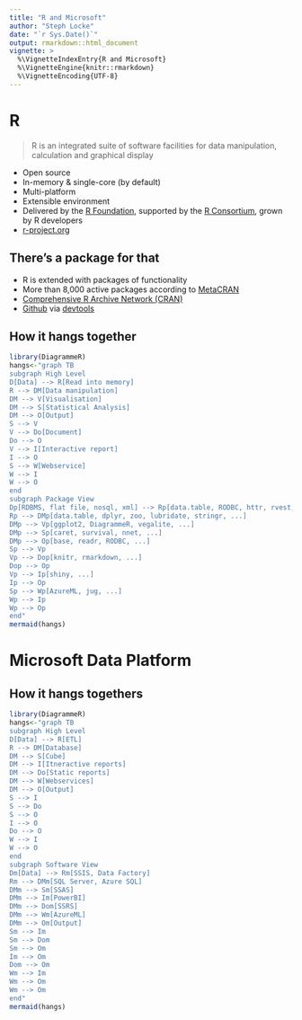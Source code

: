 ```yaml
---
title: "R and Microsoft"
author: "Steph Locke"
date: "`r Sys.Date()`"
output: rmarkdown::html_document
vignette: >
  %\VignetteIndexEntry{R and Microsoft}
  %\VignetteEngine{knitr::rmarkdown}
  %\VignetteEncoding{UTF-8}
---
```


# R
> R is an integrated suite of software facilities for data manipulation, calculation and graphical display

- Open source
- In-memory & single-core (by default)
- Multi-platform
- Extensible environment
- Delivered by the [R Foundation](), supported by the [R Consortium](), grown by R developers 
- [r-project.org](http://www.r-project.org/)

## There's a package for that
- R is extended with packages of functionality
- More than 8,000 active packages according to [MetaCRAN](http://www.r-pkg.org/)
- [Comprehensive R Archive Network (CRAN)](https://cran.r-project.org/)
- [Github](https://github.com) via [devtools](https://cran.r-project.org/package=devtools)

## How it hangs together
```r
library(DiagrammeR)
hangs<-"graph TB
subgraph High Level
D[Data] --> R[Read into memory]
R --> DM[Data manipulation]
DM --> V[Visualisation]
DM --> S[Statistical Analysis]
DM --> O[Output]
S --> V
V --> Do[Document]
Do --> O
V --> I[Interactive report]
I --> O
S --> W[Webservice]
W --> I
W --> O
end
subgraph Package View
Dp[RDBMS, flat file, nosql, xml] --> Rp[data.table, RODBC, httr, rvest, readxl, readr,...]
Rp --> DMp[data.table, dplyr, zoo, lubridate, stringr, ...]
DMp --> Vp[ggplot2, DiagrammeR, vegalite, ...]
DMp --> Sp[caret, survival, nnet, ...]
DMp --> Op[base, readr, RODBC, ...]
Sp --> Vp
Vp --> Dop[knitr, rmarkdown, ...]
Dop --> Op
Vp --> Ip[shiny, ...]
Ip --> Op
Sp --> Wp[AzureML, jug, ...]
Wp --> Ip
Wp --> Op
end"
mermaid(hangs)
```

# Microsoft Data Platform

## How it hangs togethers
```r
library(DiagrammeR)
hangs<-"graph TB
subgraph High Level
D[Data] --> R[ETL]
R --> DM[Database]
DM --> S[Cube]
DM --> I[Itneractive reports]
DM --> Do[Static reports]
DM --> W[Webservices]
DM --> O[Output]
S --> I
S --> Do
S --> O
I --> O
Do --> O
W --> I
W --> O
end
subgraph Software View
Dm[Data] --> Rm[SSIS, Data Factory]
Rm --> DMm[SQL Server, Azure SQL]
DMm --> Sm[SSAS]
DMm --> Im[PowerBI]
DMm --> Dom[SSRS]
DMm --> Wm[AzureML]
DMm --> Om[Output]
Sm --> Im
Sm --> Dom
Sm --> Om
Im --> Om
Dom --> Om
Wm --> Im
Wm --> Om
Wm --> Om
end"
mermaid(hangs)
```
